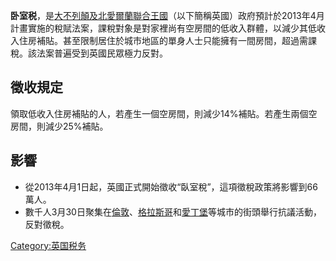 {{unreferenced|time=2013-04-12T14:35:46+00:00}}
'''卧室税'''，是[[大不列顛及北愛爾蘭聯合王國|大不列顛及北愛爾蘭聯合王國]]（以下簡稱英國）政府預計於2013年4月計畫實施的稅賦法案，課稅對象是對家裡尚有空房間的低收入群體，以減少其低收入住房補貼。甚至限制居住於城市地區的單身人士只能擁有一間房間，超過需課稅。該法案普遍受到英國民眾極力反對。

==徵收規定==
領取低收入住房補貼的人，若產生一個空房間，則減少14%補貼。若產生兩個空房間，則減少25%補貼。

==影響==
*從2013年4月1日起，英國正式開始徵收“臥室稅”，這項徵稅政策將影響到66萬人。
*數千人3月30日聚集在[[倫敦|倫敦]]、[[格拉斯哥|格拉斯哥]]和[[愛丁堡|愛丁堡]]等城市的街頭舉行抗議活動，反對徵稅。

[[Category:英国税务|Category:英国税务]]